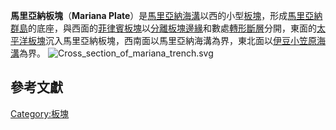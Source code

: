 {{Infobox tectonic plate
| image = File:MarianaPlate.png
| alt = The Mariana Plate
| type = [[板塊列表#微板塊|微板塊]]
| area = {{convert|360,000|km2|sqmi|abbr=off}}<ref>{{cite web |first=Andrew |last=Alden |title=Here Are the Sizes of Tectonic or Lithospheric Plates |url=https://www.thoughtco.com/sizes-of-tectonic-or-lithospheric-plates-4090143 |work=ThoughtCo.com |date=28 February 2017 |accessdate=9 July 2017 |archive-date=2017-08-03 |archive-url=https://web.archive.org/web/20170803170834/https://www.thoughtco.com/sizes-of-tectonic-or-lithospheric-plates-4090143 |dead-url=no }}</ref>
| move_direction = 西北方
| move_speed = {{convert|39|-|51|mm|in|abbr=off}}/1年
| geo_features = [[馬里亞納群島|馬里亞納群島]]、[[馬里亞納海溝|馬里亞納海溝]]
}}
{{Css Image Crop
|Image         = Tectonic plates boundaries detailed-en.svg
|bSize         = 2800
|cWidth        = 375
|cHeight       = 375
|oTop          = 400
|oLeft         = 950
|Location =right
|Description   = 马里亚纳板块（MA）及其邻近板块
{{legend-line|solid #ff0000 3px|[[张裂型板块边界|张裂型板块边界]]}}
{{legend-line|solid #dd88ff 3px|[[聚合型板块边界|聚合型板块边界]]}}
{{legend-line|solid #00ff00 3px|[[错动型板块边界|错动型板块边界]]}}<span style="font-size:90%">
[[File:Cold_front_symbol.svg|60px]] [[隐没带|隐没带]]<br/>
{{legend3|#aaaaaa|<small>Alps</small>}} [[造山带|造山带]]</span>
<small>30</small><span style="font-size:90%">→ 相对于非洲板块的移动速度（[[毫米|mm]]/[[年|Y]]）</span>
}}
'''馬里亞納板塊'''（'''Mariana Plate'''）是[[馬里亞納海溝|馬里亞納海溝]]以西的小型[[板塊|板塊]]，形成[[馬里亞納群島|馬里亞納群島]]的底座，與西面的[[菲律賓板塊|菲律賓板塊]]以[[分離板塊邊緣|分離板塊邊緣]]和數處[[轉形斷層|轉形斷層]]分開，東面的[[太平洋板塊|太平洋板塊]]沉入馬里亞納板塊，西南面以馬里亞納海溝為界，東北面以[[伊豆小笠原海溝|伊豆小笠原海溝]]為界。
[[File:Cross_section_of_mariana_trench.svg|thumb]]

==參考文獻==
{{reflist}}

{{地球板塊}}
{{Tectonics-stub}}

[[Category:板塊|Category:板塊]]